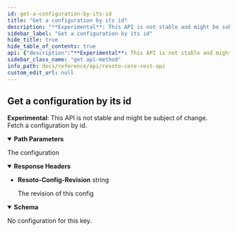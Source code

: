 ```yaml
---
id: get-a-configuration-by-its-id
title: "Get a configuration by its id"
description: "**Experimental**: This API is not stable and might be subject of change.<br/>"
sidebar_label: "Get a configuration by its id"
hide_title: true
hide_table_of_contents: true
api: {"description":"**Experimental**: This API is not stable and might be subject of change.<br/>\nFetch a configuration by id.\n","tags":["config"],"parameters":[{"name":"config_id","required":true,"in":"path","description":"the identifier of the config to get.","schema":{"type":"string"}}],"responses":{"200":{"description":"The configuration","headers":{"Resoto-Config-Revision":{"description":"The revision of this config","schema":{"type":"string"}}},"content":{"application/json":{"schema":{"type":"object","additionalProperties":true}}}},"404":{"description":"No configuration for this key."}},"method":"get","path":"/config/{config_id}","servers":[{"url":"https://{host}:{port}","variables":{"host":{"default":"localhost"},"port":{"default":"8900"}}}],"info":{"title":"Resoto Core REST API","version":"V1"},"postman":{"name":"Get a configuration by its id","description":{"content":"**Experimental**: This API is not stable and might be subject of change.<br/>\nFetch a configuration by id.\n","type":"text/plain"},"url":{"path":["config",":config_id"],"host":["{{baseUrl}}"],"query":[],"variable":[{"disabled":false,"description":{"content":"(Required) the identifier of the config to get.","type":"text/plain"},"type":"any","value":"","key":"config_id"}]},"header":[{"key":"Accept","value":"application/json"}],"method":"GET"}}
sidebar_class_name: "get api-method"
info_path: docs/reference/api/resoto-core-rest-api
custom_edit_url: null
---
```



## Get a configuration by its id

**Experimental**: This API is not stable and might be subject of change.<br/> Fetch a configuration by id.

<details style={{"marginBottom":"1rem"}} data-collapsed={false} open={true}><summary style={{}}><strong>Path Parameters</strong></summary><div><ul><ParamsItem className={"paramsItem"} param={{"name":"config_id","required":true,"in":"path","description":"the identifier of the config to get.","schema":{"type":"string"}}}></ParamsItem></ul></div></details><div><ApiTabs><TabItem label={"200"} value={"200"}><div>

The configuration

</div><details style={{"textAlign":"left","marginBottom":"1rem"}} data-collaposed={true} open={false}><summary style={{}}><strong>Response Headers</strong></summary><ul style={{"marginLeft":"1rem"}}><li className={"schemaItem"}><summary style={{}}><strong>Resoto-Config-Revision</strong><span style={{"opacity":"0.6"}}> string</span></summary><div><div style={{"marginTop":".5rem","marginBottom":".5rem"}}>

The revision of this config

</div></div></li></ul></details><div><MimeTabs schemaType={"response"}><TabItem label={"application/json"} value={"application/json"}><SchemaTabs><TabItem label={"Schema"} value={"Schema"}><details style={{}} data-collapsed={false} open={true}><summary style={{"textAlign":"left"}}><strong>Schema</strong></summary><div style={{"textAlign":"left","marginLeft":"1rem"}}></div><ul style={{"marginLeft":"1rem"}}></ul></details></TabItem><TabItem label={"Example (from schema)"} value={"Example (from schema)"}><ResponseSamples responseExample={"{}"} language={"json"}></ResponseSamples></TabItem></SchemaTabs></TabItem></MimeTabs></div></TabItem><TabItem label={"404"} value={"404"}><div>

No configuration for this key.

</div><div></div></TabItem></ApiTabs></div>
